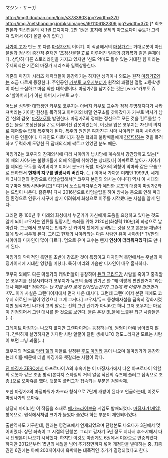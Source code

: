 マジン・サーガ

http://img3.douban.com/lpic/s3783803.jpg?width=370 http://img.7netshopping.jp/bks/images/i9/1106182309.jpg?width=370 [* 최초판본과 최신판본의 각 1권 표지이다. 2판 1권은 표지에 문제의 아프로다이 슈트가 그려져 있어서 여기 올릴 수가 없다.]

[[나가이 고]]가 만든 또 다른 [[마징가Z]]의 이야기. 이 작품에서의 [[마징가Z]]는 거대로봇이 아닌 물질과 정신의 중간적 존재인 '초정신물질 Z'로 이루어진 일종의 강화복과 같은 존재이다. 상당히 다른 스토리라인을 가지고 있지만 '신도 악마도 될수 있는 거대한 힘'이라는 주제의식은 기존의 마징가 시리즈와 일맥상통한다. 

기존의 마징가 시리즈 캐릭터들이 등장하기는 하지만 성격이나 외모는 원작 [[마징가Z]]와는 조금 다르게 등장한다. 주인공인 [[카부토 코우지]]부터가 원작의 쾌활한 열혈 고등학생이 아닌 소심하고 마음 약한 대학생이다. 마징가Z를 남겨주는 것은 [wiki:"카부토 쥬조"할아버지]가 아닌 아버지 카부토 교수.

어느날 심약한 대학생인 카부토 코우지는 아버지 카부토 교수가 점점 투명해지다가 사라져버리는 기이한 현상을 목격하고 아버지의 비밀 연구소를 찾아갔다가 카부토 박사가 남긴 '신의 갑옷' [[마징가Z]]를 발견한다. 마징가Z의 정체는 정신으로 모든 것을 컨트롤할 수 있는 물질 '초정신물질 Z'로 이루어진 갑옷이었는데, 이것을 입은 코우지는 자신의 의지로 제어할수 없게 폭주하게 된다. 폭주의 원인은 여자친구 시마 사야카[* 유미 사야카와는 다른 인물이다. 디자인도 다르다.]가 같은 학과의 불량배들에게 [[강간]]당하는 것을 목격하고 무력하게 도망친 뒤 잠재의식에 싹트고 있었던 분노 때문. 

마징가Z는 코우지의 잠재의식에 따라 사야카가 납치당해 계속해서 강간당하고 있는[* 이 때의 사야카는 불량배들에 의해 약물에 취해있는 상태였다] 아파트로 날아가 사야카를 제외한 모두를 죽여버리고 이어서 분노가 폭발, 마징가의 외형이 악마와 같은 모습으로 변하면서 '''현재의 지구를 멸망시켜 버린다.''' (...) 이어서 가까운 미래인 1999년, 세계 제 3차대전의 현장으로 타임슬립해서[* 코우지 본인의 의사는 아니다] 역시 이 시대의 지구마저 멸망시켜버리고[* 여기서 노스트라다무스가 예언한 공포의 대왕이 마징가Z라는 드립이 나온다. 흠좀무] 다시 2016년으로 타임슬립을 하여 방사능 등으로 인해 파괴된 환경으로 인류가 지구에 살기 어려워져 화성으로 이주를 시작했다는 사실을 알게 된다. 

그러던 중 100년 후 미래의 화성에서 누군가가 자신에게 도움을 요청하고 있다는 것도 알게 되어 코우지는 인류를 멸망시킨 속죄를 위해 2120년(화성력 110년)의 화성으로 날아간다. 그곳에서 코우지는 인류가 갓 카이저 헬에게 공격받는 것을 보고 본분을 깨달아 헬에 맞서 싸우게 된다. 그리고 현재의 사야카와는 다른 사람인 유미 사야카[* TV판의 사야카와 디자인이 많이 다르다. 덤으로 유미 교수는 왠지 '''인상이 더러워져있다''']도 만나게 된다.

마징가의 악마적인 측면을 초반에 강조한 것이 특징이고 디자인적 측면에서는 훗날의 마징카이저에 지대한 영향을 미쳤다. 특히 머리와 가슴판 디자인이 매우 흡사하다.

코우지 외에도 다른 마징가의 캐릭터들이 등장하며 [[듀크 프리드]]가 사람을 죽이고 충격받은 코우지를 진정시키다가 코우지가 듀크의 품에 안기곤 한 "왜 이렇게 편안한거지"라는 대사 때문에[* 정확히는 ''난 지금 남자 품에 안겨있는건가? 그런데 왜 이렇게 편안한거지?''...이거 사실은 그랜다이저에서 먼저 나온 대사다. 그런데 그렌다이저 본편 때에도 코우지 히로인 드립이 있었으니 그게 그거다.] 코우지/듀크 동성애자설을 급속히 강화시켰지만 원작자인 나가이 고의 말로는 전혀 그런 관계가 아니라고 하니 그저 코우지는 마음이 진정되어서 그런 대사를 한 것으로 보인다. 물론 온갖 BL물에 노출된 최근 사람들은(…).

[[그레이트 마징가]]는 나오지 않지만 [[그렌다이저]]는 등장하는데, 원형이 아예 남아있지 않다. 간략하게 설명하자면 커다란 사람 얼굴이 달린 생체 UFO 정도...라지만 모르는 사람이 보면 그냥 괴물(...)

코우지의 적으로 [[닥터 헬]]의 아들로 설정된 [[후도 아키라]] 등이 나오며 헬마징가가 등장하는데 이름 때문에 데빌 마징가와 헷갈리는 사람이 많다.

[[진 마징가 ZERO]]에서 아프로다이 A의 후속기는 이 마징사가에서 나온 아프로다이 역할의 로봇과 같은 조종 방식(본디지 스타일의 거의 알몸 직전의 슈츠에 플러그 접속으로 조종.)으로 오마쥬를 했다. 덧붙여 플러그가 접속되는 부분은 [[검열삭제]].

또한 마징가z의 마징파워가 차크라 형식으로 7단계 개방이 된다고 언급하는데, 이것도 마징사가의 오마쥬.

상당히 마이너한 이 작품을 소재로 [[메가드라이브]]용 게임도 발매되었다. [[마징사가(게임)]] 항목으로. 원작에서처럼 크기가 늘었다 줄었다 하는 부분이 재현되어있다.

출판역사도 기구한데, 원래는 영점프에서 연재되었으며 단행본도 나오다가 3권에서 멎어버렸다. 상단 좌측이 그 시절의 단행본. 그리고 갑자기 5년 정도 지나서 후소샤에서 다시 단행본이 나오기 시작했다. 하지만 이것도 아쉽게도 6권에서 미완으로 연중되었다. 하지만 2012년부터 15년의 세월을 넘어 추가장면까지 넣어 개정판을 발매하는 중. 최종권인 6권에는 아예 200페이지에 육박하는 대폭적인 추가가 결정되었다고 한다.
